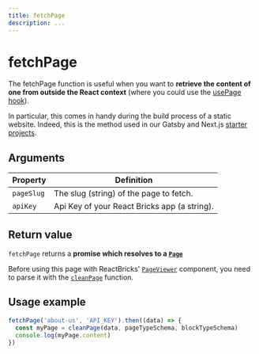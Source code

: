 ```yaml
---
title: fetchPage
description: ...
---
```


# fetchPage

The fetchPage function is useful when you want to **retrieve the content of one from outside the React context** (where you could use the [usePage hook](/docs-api/hooks/use-page)).

In particular, this comes in handy during the build process of a static website. Indeed, this is the method used in our Gatsby and Next.js [starter projects](/docs/getting-started/starter-projects).

## Arguments

| Property   | Definition                                   |
| ---------- | -------------------------------------------- |
| `pageSlug` | The slug (string) of the page to fetch.      |
| `apiKey`   | Api Key of your React Bricks app (a string). |

## Return value

`fetchPage` returns a **promise which resolves to a [`Page`](/docs-api/types/#page)**

Before using this page with ReactBricks' [`PageViewer`](/docs-api/components/page-viewer) component, you need to parse it with the [`cleanPage`](clean-page) function.

## Usage example

```jsx
fetchPage('about-us', 'API_KEY').then((data) => {
  const myPage = cleanPage(data, pageTypeSchema, blockTypeSchema)
  console.log(myPage.content)
})
```
